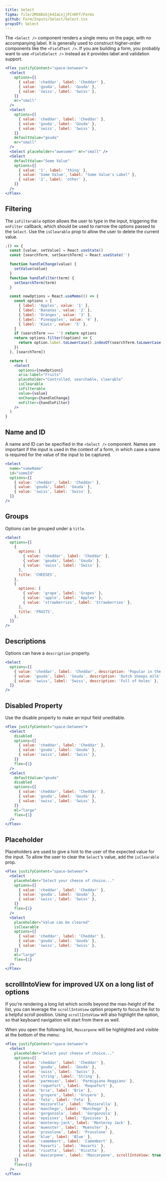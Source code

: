```yaml
---
title: Select
figma: file/2MG6DoSjk4IaLnjjFCnKFf/Forms
github: Form/Inputs/Select/Select.tsx
propsOf: Select
---
```


The `<Select />` component renders a single menu on the page, with no accompanying label. It is generally used to construct higher-order components like the `<FieldText />`. If you are building a form, you probably want to use `<FieldSelect />` instead as it provides label and validation support.

```jsx
<Flex justifyContent="space-between">
  <Select
    options={[
      { value: 'cheddar', label: 'Cheddar' },
      { value: 'gouda', label: 'Gouda' },
      { value: 'swiss', label: 'Swiss' },
    ]}
    mr="small"
  />
  <Select
    options={[
      { value: 'cheddar', label: 'Cheddar' },
      { value: 'gouda', label: 'Gouda' },
      { value: 'swiss', label: 'Swiss' },
    ]}
    defaultValue="gouda"
    mr="small"
  />
  <Select placeholder="awesome!" mr="small" />
  <Select
    defaultValue="Some Value"
    options={[
      { value: '1', label: 'thing' },
      { value: 'Some Value', label: "Some Value's Label" },
      { value: '2', label: 'other' },
    ]}
  />
</Flex>
```

## Filtering

The `isFilterable` option allows the user to type in the input, triggering the `onFilter` callback,
which should be used to narrow the options passed to the `Select`. Use the `isClearable` prop to allow
the user to delete the current value.

```jsx
;() => {
  const [value, setValue] = React.useState()
  const [searchTerm, setSearchTerm] = React.useState('')

  function handleChange(value) {
    setValue(value)
  }
  function handleFilter(term) {
    setSearchTerm(term)
  }

  const newOptions = React.useMemo(() => {
    const options = [
      { label: 'Apples', value: '1' },
      { label: 'Bananas', value: '2' },
      { label: 'Oranges', value: '3' },
      { label: 'Pineapples', value: '4' },
      { label: 'Kiwis', value: '5' },
    ]
    if (searchTerm === '') return options
    return options.filter((option) => {
      return option.label.toLowerCase().indexOf(searchTerm.toLowerCase()) > -1
    })
  }, [searchTerm])

  return (
    <Select
      options={newOptions}
      aria-label="Fruits"
      placeholder="Controlled, searchable, clearable"
      isClearable
      isFilterable
      value={value}
      onChange={handleChange}
      onFilter={handleFilter}
    />
  )
}
```

## Name and ID

A name and ID can be specified in the `<Select />` component. Names are important if the input is used in the context of a form, in which case a name is required for the value of the input to be captured.

```jsx
<Select
  name="someName"
  id="someId"
  options={[
    { value: 'cheddar', label: 'Cheddar' },
    { value: 'gouda', label: 'Gouda' },
    { value: 'swiss', label: 'Swiss' },
  ]}
/>
```

## Groups

Options can be grouped under a `title`.

```jsx
<Select
  options={[
    {
      options: [
        { value: 'cheddar', label: 'Cheddar' },
        { value: 'gouda', label: 'Gouda' },
        { value: 'swiss', label: 'Swiss' },
      ],
      title: 'CHEESES',
    },
    {
      options: [
        { value: 'grape', label: 'Grapes' },
        { value: 'apple', label: 'Apples' },
        { value: 'strawberries', label: 'Strawberries' },
      ],
      title: 'FRUITS',
    },
  ]}
/>
```

## Descriptions

Options can have a `description` property.

```jsx
<Select
  options={[
    { value: 'cheddar', label: 'Cheddar', description: 'Popular in the US' },
    { value: 'gouda', label: 'Gouda', description: 'Dutch sheeps milk' },
    { value: 'swiss', label: 'Swiss', description: 'Full of holes' },
  ]}
/>
```

## Disabled Property

Use the disable property to make an input field uneditable.

```jsx
<Flex justifyContent="space-between">
  <Select
    disabled
    options={[
      { value: 'cheddar', label: 'Cheddar' },
      { value: 'gouda', label: 'Gouda' },
      { value: 'swiss', label: 'Swiss' },
    ]}
    flex={1}
  />
  <Select
    defaultValue="gouda"
    disabled
    options={[
      { value: 'cheddar', label: 'Cheddar' },
      { value: 'gouda', label: 'Gouda' },
      { value: 'swiss', label: 'Swiss' },
    ]}
    ml="large"
    flex={1}
  />
</Flex>
```

## Placeholder

Placeholders are used to give a hint to the user of the expected value for the input.
To allow the user to clear the `Select`'s value, add the `isClearable` prop.

```jsx
<Flex justifyContent="space-between">
  <Select
    placeholder="Select your cheese of choice..."
    options={[
      { value: 'cheddar', label: 'Cheddar' },
      { value: 'gouda', label: 'Gouda' },
      { value: 'swiss', label: 'Swiss' },
    ]}
    flex={1}
  />
  <Select
    placeholder="Value can be cleared"
    isClearable
    options={[
      { value: 'cheddar', label: 'Cheddar' },
      { value: 'gouda', label: 'Gouda' },
      { value: 'swiss', label: 'Swiss' },
    ]}
    ml="large"
    flex={1}
  />
</Flex>
```

## scrollIntoView for improved UX on a long list of options

If you're rendering a long list which scrolls beyond the max-height of the list, you can leverage the `scrollIntoView` option property to focus the list to a helpful scroll position. Using `scrollIntoView` will also highlight the option, so that keyboard navigation will start from there as well.

When you open the following list, `Mascarpone` will be highlighted and visible at the bottom of the menu:

```jsx
<Flex justifyContent="space-between">
  <Select
    placeholder="Select your cheese of choice..."
    options={[
      { value: 'cheddar', label: 'Cheddar' },
      { value: 'gouda', label: 'Gouda' },
      { value: 'swiss', label: 'Swiss' },
      { value: 'string', label: 'String' },
      { value: 'parmesan', label: 'Parmigiano Reggiano' },
      { value: 'roquefort', label: 'Roquefort' },
      { value: 'brie', label: 'Brie' },
      { value: 'gruyere', label: 'Gruyere' },
      { value: 'feta', label: 'Feta' },
      { value: 'mozzarella', label: 'Mozzarella' },
      { value: 'manchego', label: 'Manchego' },
      { value: 'gorgonzola', label: 'Gorgonzola' },
      { value: 'epoisses', label: 'Epoisses' },
      { value: 'monterey-jack', label: 'Monterey Jack' },
      { value: 'muenster', label: 'Muenster' },
      { value: 'provolone', label: 'Provolone' },
      { value: 'blue', label: 'Blue' },
      { value: 'camembert', label: 'Camembert' },
      { value: 'havarti', label: 'Havarti' },
      { value: 'ricotta', label: 'Ricotta' },
      { value: 'mascarpone', label: 'Mascarpone', scrollIntoView: true },
    ]}
    flex={1}
  />
</Flex>
```
